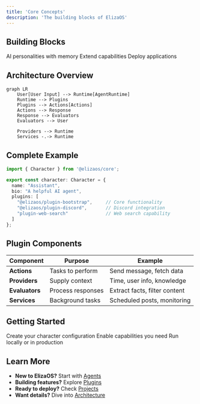 ```yaml
---
title: 'Core Concepts'
description: 'The building blocks of ElizaOS'
---
```


## Building Blocks

<CardGroup cols={3}>
  <Card title="Agents" icon="robot" href="/core-concepts/agents">
    AI personalities with memory
  </Card>
  <Card title="Plugins" icon="puzzle" href="/core-concepts/plugins">
    Extend capabilities
  </Card>
  <Card title="Projects" icon="folder-tree" href="/core-concepts/projects">
    Deploy applications
  </Card>
</CardGroup>

## Architecture Overview

```mermaid
graph LR
    User[User Input] --> Runtime[AgentRuntime]
    Runtime --> Plugins
    Plugins --> Actions[Actions]
    Actions --> Response
    Response --> Evaluators
    Evaluators --> User
    
    Providers --> Runtime
    Services -.-> Runtime
```

## Complete Example

```typescript
import { Character } from '@elizaos/core';

export const character: Character = {
  name: "Assistant",
  bio: "A helpful AI agent",
  plugins: [
    "@elizaos/plugin-bootstrap",     // Core functionality
    "@elizaos/plugin-discord",       // Discord integration
    "plugin-web-search"              // Web search capability
  ]
};
```

## Plugin Components

| Component | Purpose | Example |
|-----------|---------|--------|
| **Actions** | Tasks to perform | Send message, fetch data |
| **Providers** | Supply context | Time, user info, knowledge |
| **Evaluators** | Process responses | Extract facts, filter content |
| **Services** | Background tasks | Scheduled posts, monitoring |

## Getting Started

<Steps>
  <Step title="Define an Agent">
    Create your character configuration
  </Step>
  
  <Step title="Add Plugins">
    Enable capabilities you need
  </Step>
  
  <Step title="Deploy">
    Run locally or in production
  </Step>
</Steps>

## Learn More

- **New to ElizaOS?** Start with [Agents](/core-concepts/agents)
- **Building features?** Explore [Plugins](/core-concepts/plugins)
- **Ready to deploy?** Check [Projects](/core-concepts/projects)
- **Want details?** Dive into [Architecture](/deep-dive/architecture)